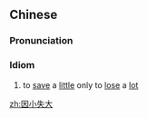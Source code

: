 ==Chinese==
{{zh-forms}}

===Pronunciation===
{{zh-pron
|m=yīnxiǎoshīdà
|cat=cy
}}

===Idiom===
{{zh-idiom}}

# to [[save]] a [[little]] only to [[lose]] a [[lot]]

[[zh:因小失大]]